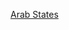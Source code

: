 {{template category
|type  = navbox
|topic = [[阿拉伯世界|阿拉伯各國]][[世界遺產|世界遺產]]
}}

{{Catnav|頁面分類|總類|維基百科模板|按内容分类的模板|地理模板|世界遗产模板}}
{{Catnav|頁面分類|人文學科|考古学|文物|世界遗产|世界遗产模板}}

[[Category:世界遗产模板|Arab States]]